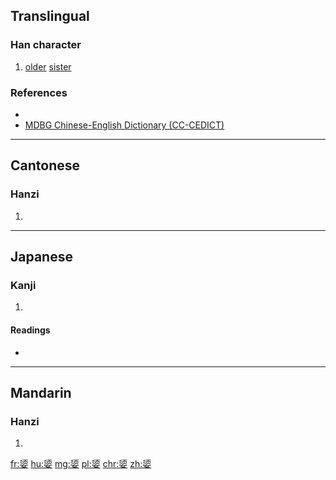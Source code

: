 {{also|嬃}}
==Translingual==

===Han character===
{{Han char|rn=38|rad=女|as=09|sn=12|four=|canj=竹人女 (HOV)|ids=⿱[[须]][[女]]}}

# {{context|dialect|lang=cmn}} {{context|archaic|lang=cmn}} [[older]] [[sister]]

===References===
* {{Han ref|kx=0267.361|hdz=21067.031|uh=5AAD|ud=23213}}
*[http://www.mdbg.net/chindict/chindict.php?page=worddict&wdrst=0&wdqtm=0&wdqcham=1&wdqt=%E5%AA%AD MDBG Chinese-English Dictionary (CC-CEDICT)]

----

==Cantonese==

===Hanzi===
{{yue-hanzi|jyut=[[seoi1]]|y=seui1|tra=嬃}}

# {{defn|lang=yue|sort=女09}}

----

==Japanese==

===Kanji===
{{ja-kanji|grade=|rs=女09}}

# {{defn|lang=ja|sort=女09}}

====Readings====
* {{ja-readings|on=[[しゅ]] (shu)|kun=[[あね]] (ane)}}

----

==Mandarin==

===Hanzi===
{{cmn-hanzi|tra=嬃|pin=[[xū]] ([[xu1]])|wg=hsü<sup>1</sup>}}

# {{defn|lang=cmn|sort=女09}}

[[fr:媭]]
[[hu:媭]]
[[mg:媭]]
[[pl:媭]]
[[chr:媭]]
[[zh:媭]]
